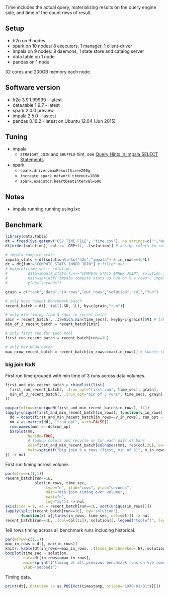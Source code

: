 
Time includes the actual query, materializing results on the query engine side, and time of the count rows of result.

## Setup

- h2o on 9 nodes
- spark on 10 nodes: 8 executors, 1 manager, 1 client-driver
- impala on 9 nodes: 8 daemons, 1 state store and catalog server
- data.table on 1 node
- pandas on 1 node

32 cores and 200GB memory each node.

## Software version

- h2o 3.9.1.99999 - latest
- data.table 1.9.7 - latest
- spark 2.0.0 preview
- impala 2.5.0 - lastest
- pandas 0.16.2 - latest on Ubuntu 12.04 (Jun 2015)

## Tuning

- impala
  - `STRAIGHT_JOIN` and `SHUFFLE` hint, see [Query Hints in Impala SELECT Statements](http://www.cloudera.com/documentation/enterprise/latest/topics/impala_hints.html)
  
- spark
  - `spark.driver.maxResultSize=200g`
  - `increate spark.network.timeout=1800`
  - `spark.executor.heartbeatInterval=600`

## Notes

- impala running running using lxc

## Benchmark

```r
library(data.table)
dt = fread(Sys.getenv("CSV_TIME_FILE", "time.csv"), na.strings=c("","NA","NaN"), sep=",", colClasses=c(batch="integer", comment="character")) # file stores multiple batches of benchmark run, so the filtering below
dt[order(solution), col := .GRP+1L, .(solution)] # assign colors to solutions

# impala compute stats
impala_stats = dt[solution%in%c("h2o","impala") & in_rows==1e9L]
dt = dt[fun!="COMPUTE STATS INNER JOIN"] # filter out
# boxplot(time_sec ~ solution,
#         data=impala_stats[fun=="COMPUTE STATS INNER JOIN", solution := "impala stats"],
#         main=sprintf("impala compute stats vs h2o on %.e rows", impala_stats$in_rows[1L]),
#         ylab="seconds")

grain = c("task","data","in_rows","out_rows","solution","col","fun")

# only most recent benchmark batch
recent_batch = dt[, tail(.SD, 1L), by=c(grain,"run")]

# only min timing from 3 runs in recent batch
imin = recent_batch[, .I[which.min(time_sec)], keyby=c(grain)]$V1 # take which.min
min_of_3_recent_batch = recent_batch[imin]

# only first run for each tool
first_run_recent_batch = recent_batch[run==1L]

# only max NROW batch
max_nrow_recent_batch = recent_batch[in_rows==max(in_rows)] # subset for only bigger NROW
```

### big join NxN

First run time grouped with min time of 3 runs across data volumes.

```r
first_and_min_recent_batch = rbindlist(list(
  first_run_recent_batch[, .(run_opt="first run", time_sec), grain],
  min_of_3_recent_batch[, .(run_opt="min of 3 runs", time_sec), grain]
))

op=par(mfrow=c(uniqueN(first_and_min_recent_batch$in_rows), 1L))
lapply(unique(first_and_min_recent_batch$in_rows), function(v_in_rows) {
  dd = dcast(first_and_min_recent_batch[in_rows==v_in_rows], run_opt ~ solution, value.var="time_sec")
  mm = as.matrix(dd[, !"run_opt", with=FALSE])
  row.names(mm) <- dd$run_opt
  barplot(mm,
          beside=TRUE,
          # lookup colors and recycle on for each pair of bars
          col=first_and_min_recent_batch[colnames(mm), rep(col,2L), on="solution", by=.EACHI, mult="first"]$V1,
          main=sprintf("big join %.e rows (first, min of 3)", v_in_rows))
}) -> nul
```

First run timing across volume.

```r
par(mfrow=c(1,1))
recent_batch[run==1L,
             plot(in_rows, time_sec, 
                  type="n", xlab="rows", ylab="seconds",
                  main="min join timing over volume",
                  xaxt="n",
                  log="xy")] -> nul
axis(side = 1, at = recent_batch[run==1L, sort(unique(in_rows))])
lapply(split(recent_batch[run==1L], by="solution"),
       function(x) x[,lines(in_rows, time_sec, col=col)]) -> nul
recent_batch[run==1L, .(col=col[1L]), solution][, legend("topleft", legend=solution, col=col, lty=1)] -> nul
```

1e9 rows timing across all benchmark runs including historical.

```r
par(mfrow=c(1,1))
max_in_rows = dt[, max(in_rows)]
knitr::kable(dt[in_rows==max_in_rows, .(times_benchmarked=.N), solution], row.names=FALSE, caption="benchmark timing entries")
boxplot(time_sec ~ solution,
        data=dt[in_rows==max_in_rows],
        main=sprintf("timing of all previous benchmark runs on %.e rows", max_in_rows),
        ylab="seconds")
```

Timing data.

```r
print(dt[, datetime := as.POSIXct(timestamp, origin="1970-01-01")][])
```
